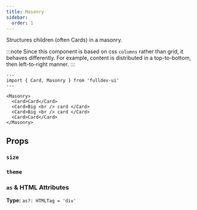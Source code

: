 ```yaml
---
title: Masonry
sidebar:
  order: 1
---
```



Structures children (often Cards) in a masonry.

:::note
Since this component is based on css `columns` rather than grid, it behaves differently. For example, content is distributed in a top-to-bottom, then left-to-right manner.
:::

```astro live
---
import { Card, Masonry } from 'fulldev-ui'
---

<Masonry>
  <Card>Card</Card>
  <Card>Big <br /> card </Card>
  <Card>Big <br /> card </Card>
  <Card>Card</Card>
</Masonry>
```

## Props

### `size`

<SizeProp />

### `theme`

<ThemeProp />

### `as` & HTML Attributes

**Type:** `as?: HTMLTag = 'div'`

<AsProp />
